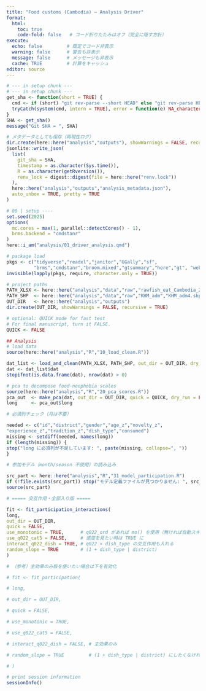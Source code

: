 ```yaml
---
title: "Food customs (Cambodia) — Analysis Driver"
format:
  html:
    toc: true
    code-fold: false   # コード折りたたみはオフ（完全に隠す方針）
execute:
  echo: false         # 既定でコード非表示
  warning: false      # 警告も非表示
  message: false      # メッセージも非表示
  cache: TRUE         # 計算をキャッシュ
editor: source
---
```




```r
# --- in setup chunk ---
# --- in setup chunk ---
get_sha <- function(short = TRUE) {
  cmd <- if (short) "git rev-parse --short HEAD" else "git rev-parse HEAD"
  tryCatch(system(cmd, intern = TRUE), error = function(e) NA_character_)
}
SHA <- get_sha()
message("Git SHA = ", SHA)

# メタデータとしても保存（再現性ログ）
dir.create(here::here("analysis","outputs"), showWarnings = FALSE, recursive = TRUE)
jsonlite::write_json(
  list(
    git_sha = SHA,
    timestamp = as.character(Sys.time()),
    R = as.character(getRversion()),
    renv_lock = digest::digest(file = here::here("renv.lock"))
  ),
  here::here("analysis","outputs","analysis_metadata.json"),
  auto_unbox = TRUE, pretty = TRUE
)

# 00 | setup ----
set.seed(2025)
options(
  mc.cores = max(1, parallel::detectCores() - 1),
  brms.backend = "cmdstanr"
)
here::i_am("analysis/01_driver_analysis.qmd")

# package load
pkgs <- c("tidyverse","readxl","janitor","GGally","sf",
          "brms","cmdstanr","broom.mixed","gtsummary","here","gt", "webshot2")
invisible(lapply(pkgs, require, character.only = TRUE))

# project paths
PATH_XLSX <- here::here("analysis","data","raw","rawfish_eat_Cambodia_2020_2022.xlsx")
PATH_SHP  <- here::here("analysis","data","raw","KHM_adm","KHM_adm4.shp")
OUT_DIR   <- here::here("analysis","outputs")
dir.create(OUT_DIR, showWarnings = FALSE, recursive = TRUE)

# optional: QUICK mode for fast test
# For final manuscript, turn it FALSE.
QUICK <- FALSE
```

```r
## Analysis
# load data
source(here::here("analysis","R","10_load_clean.R"))

dat_list <- load_and_clean(PATH_XLSX, PATH_SHP, out_dir = OUT_DIR, dry_run = FALSE)
dat <- dat_list$dat
stopifnot(is.data.frame(dat), nrow(dat) > 0)
```

```r
# pca to decompose food-neophobia scales
source(here::here("analysis","R","20_pca_scores.R"))
pca_out  <- make_pca(dat, out_dir = OUT_DIR, quick = QUICK, dry_run = FALSE)
long     <- pca_out$long
```

```r
# 必須列チェック（月は不要）

needed <- c("id","district","gender","age_z","novelty_z",
"experience_z","tradition_z","dish_type","consumed")
missing <- setdiff(needed, names(long))
if (length(missing)) {
stop("long に必須列が不足しています: ", paste(missing, collapse=", "))
}

# 参加モデル（month/season 不使用）の読み込み

src_part <- here::here("analysis","R","31_model_participation.R")
if (!file.exists(src_part)) stop("モデル定義ファイルが見つかりません: ", src_part)
source(src_part)

# ===== 交互作用・全部入り版 =====

fit <- fit_participation_interactions(
long,
out_dir = OUT_DIR,
quick = FALSE,
use_monotonic = TRUE,      # q022_ord があれば mo() を使用（無ければ自動スキップ）
use_q022_cat5 = FALSE,     # 感度を見たい時は TRUE に
interact_q022_dish = TRUE, # q022 × dish_type の交互作用も入れる
random_slope = TRUE        # (1 + dish_type | district)
)

# （参考）主効果のみ版を使いたい場合は下を有効化

# fit <- fit_participation(

# long,

# out_dir = OUT_DIR,

# quick = FALSE,

# use_monotonic = TRUE,

# use_q022_cat5 = FALSE,

# interact_q022_dish = FALSE, # 主効果のみ

# random_slope = TRUE         # (1 + dish_type | district) にしたくなければ FALSE

# )
```

<!-- ```{r frequency.41} -->
<!-- # ---- prep: build long_freq from `long` -------------------------------------- -->
<!-- # 必要列: district, gender, age_z, novelty_z, experience_z, tradition_z, dish_type, -->
<!-- # season(dry/rainy), occasion(home/party), frequency -->
<!-- # frequency 列名を推定（最初に見つかったものを使用） -->

<!-- freq_col <- intersect(c("frequency","freq","n_times","count"), names(long)) -->
<!-- if (length(freq_col) == 0) stop("頻度列が見つかりません（frequency/freq/n_times/count など）。") -->
<!-- freq_col <- freq_col[1] -->

<!-- # month→season の補助（必要に応じて現地定義へ調整） -->

<!-- mk_season <- function(month_chr) { -->
<!-- rainy <- c("May","Jun","Jul","Aug","Sep","Oct","5","6","7","8","9","10") -->
<!-- ifelse(month_chr %in% rainy, "rainy", "dry") -->
<!-- } -->




<!-- long_freq <- long %>% -->
<!-- mutate( -->
<!-- season = if ("season" %in% names(.)) as.character(season) -->
<!-- else if ("month" %in% names(.)) mk_season(as.character(month)) -->
<!-- else NA_character_, -->
<!-- occasion = if ("occasion" %in% names(.)) as.character(occasion) else "home" -->
<!-- ) %>% -->
<!-- transmute( -->
<!-- district = district, -->
<!-- gender = gender, -->
<!-- age_z, novelty_z, experience_z, tradition_z, -->
<!-- dish_type, -->
<!-- season = factor(season, levels = c("dry","rainy")), -->
<!-- occasion = factor(occasion, levels = c("home","party")), -->
<!-- frequency = suppressWarnings(as.numeric(.data[[freq_col]])), -->
<!-- livelihood_ord = if ("livelihood_ord" %in% names(.)) livelihood_ord else NA -->
<!-- ) %>% -->
<!-- filter(!is.na(frequency)) -->




<!-- stopifnot(nrow(long_freq) > 0) -->

<!-- # 全部入り（推奨） -->
<!-- source(here::here("analysis","R","41_model_frequency.R")) -->
<!-- fit_freq <- fit_frequency_x( -->
<!--   long_freq, out_dir = OUT_DIR, -->
<!--   use_livelihood_mo = TRUE, # 生業 ordinal があれば mo() 主効果で -->
<!--   interact_liv_season = TRUE, # 交互作用は因子版で安全に -->
<!--   random_slope_set = c("season"), # サブセットで1水準なら自動で外れます -->
<!--   adapt_delta = 0.97 -->
<!-- ) -->
<!-- ``` -->

<!-- ```{r nonconsumption.36} -->
<!-- # 50 | 食べない理由：データ用意 ---- -->
<!-- # 既に 10_load_clean.R 側で dat_raw を返していない想定なので、Excel から読みます。 -->
<!-- # （もし load_and_clean() が dat_raw を返すなら、それを使ってOK） -->
<!-- PATH_XLSX <- here::here("analysis","data","raw","rawfish_eat_Cambodia_2020_2022.xlsx") -->

<!-- # 必要なのは q131/q231/q331 を含むシート（例: "food_custom"） -->



<!-- dat_raw <- readxl::read_excel(PATH_XLSX, sheet = "food_custom", col_names = TRUE) -->

<!-- # 型の取り回しを安定化 -->



<!-- dat_raw <- dat_raw |> -->
<!-- janitor::clean_names() -->

<!-- # 51 | reasons_long を作る ---- -->

<!-- source(here::here("analysis","R","36_reasons_nonconsumption.R")) -->

<!-- # q131/q231/q331 → dish_type×reason_cat のロングに -->

<!-- reasons_long <- extract_reasons_from_raw(dat_raw) -->

<!-- # long 側も id を文字に（joinの安全策） -->

<!-- long <- long |> dplyr::mutate(id = as.character(id)) -->

<!-- # 52 | 多項ロジット（交互作用入り・堅牢版）をフィット ---- -->

<!-- fit_reasons <- fit_reason_model_x( -->
<!--   long, reasons_long, -->
<!--   out_dir = OUT_DIR, -->
<!--   quick = FALSE,            # 速度確認なら TRUE -->
<!--   pool_threshold = 15,      # 希少カテゴリは "other" にプール -->
<!--   add_interactions = TRUE,  # dish×gender, dish×(novelty,tradition), gender×tradition -->
<!--   adapt_delta = 0.97 -->
<!--   ) -->
<!-- ``` -->

<!-- ```{r wtp, include=FALSE} -->
<!-- library(tidyverse) -->

<!-- message("OUT_DIR = ", OUT_DIR) -->
<!-- if (file.exists(OUT_DIR) && !dir.exists(OUT_DIR)) stop("OUT_DIR が“ファイル”です: ", OUT_DIR) -->
<!-- if (!dir.exists(OUT_DIR)) dir.create(OUT_DIR, recursive = TRUE) -->
<!-- # 1) CSV を読み込み → wtp を作成 -->


<!-- wtp_csv <- here::here("analysis","outputs","wtp_data.csv") -->
<!-- if (!file.exists(wtp_csv)) stop("wtp_data.csv が見つかりません: ", wtp_csv) -->
<!-- wtp <- readr::read_csv(wtp_csv, show_col_types = FALSE) -->
<!-- stopifnot(is.data.frame(wtp), "price" %in% names(wtp)) -->

<!-- # 必須列の存在チェック（今回は dish_type と season を使う） -->
<!-- needed <- c("price","dish_type","season") -->
<!-- missing <- setdiff(needed, names(wtp)) -->
<!-- if (length(missing)) stop("WTPデータに不足列があります: ", paste(missing, collapse=", ")) -->

<!-- # 型整備とフィルタ（完全ケース） -->



<!-- wtp <- wtp %>% -->
<!-- transmute( -->
<!-- price = suppressWarnings(as.numeric(price)), -->
<!-- dish_type = as.factor(dish_type), -->
<!-- season = as.factor(season) -->
<!-- ) %>% -->
<!-- filter(!is.na(price), price > 0) %>% -->
<!-- filter(complete.cases(price, dish_type, season)) -->

<!-- if (nrow(wtp) == 0) stop("WTP: 完全ケースが 0 行です（price / dish_type / season を確認）") -->
<!-- if (n_distinct(wtp$dish_type) < 2) stop("dish_type の水準が 1 つしかありません。") -->
<!-- if (n_distinct(wtp$season) < 2) stop("season の水準が 1 つしかありません。") -->

<!-- # 2) モデル関数を読み込み（51_model_wtp.R を使用） -->



<!-- src <- here::here("analysis","R","51_model_wtp.R") -->
<!-- if (!file.exists(src)) stop("モデル定義ファイルが見つかりません: ", src) -->
<!-- source(src) -->
<!-- source(here::here("analysis","R","51_model_wtp.R")) -->

<!-- fit <- fit_wtp_model_x( -->
<!--   wtp, -->
<!--   out_dir = OUT_DIR, -->
<!--   fam_name = "lognormal",   # ← ここ -->
<!--   random_slopes = c(),      # 今回は dish_type と season だけなら空でもOK -->
<!--   add_youme_month_interact = FALSE -->
<!-- ) -->

<!-- ``` -->










<!-- ```{r participation, include=FALSE} -->
<!-- # extensive margins -->
<!-- source(here::here("analysis","R","30_model_participation.R")) -->

<!-- # 主解析（mo; unknown除外） -->
<!-- fit_part <- fit_participation( -->
<!--   long, out_dir = OUT_DIR, quick = FALSE, -->
<!--   use_monotonic = TRUE, use_q022_cat5 = FALSE, -->
<!--   interact_q022_dish = FALSE, random_slope = FALSE -->
<!-- ) -->

<!-- # 感度（5カテゴリ） -->
<!-- # fit_part_5 <- fit_participation( -->
<!-- #   long, out_dir = OUT_DIR, quick = FALSE, -->
<!-- #   use_monotonic = FALSE, use_q022_cat5 = TRUE, -->
<!-- #   interact_q022_dish = FALSE, random_slope = FALSE -->
<!-- # ) -->
<!-- ``` -->

<!-- ```{r nonconsumption, include=FALSE} -->
<!-- # --- 食べない理由（nonconsumption） ------------------------- -->
<!-- library(brms) -->
<!-- source(here::here("analysis","R","35_reasons_nonconsumption.R")) -->

<!-- # dat_raw を用意（10_load_clean.R が返していない場合をカバー） -->
<!-- if (!exists("dat_raw")) { -->
<!--   dat_raw <- readxl::read_excel( -->
<!--     PATH_XLSX, sheet = "food_custom", col_names = TRUE -->
<!--   ) -->
<!-- } -->
<!-- # join 事故を避けるための型整備 -->
<!-- dat_raw <- dat_raw |> -->
<!--   janitor::clean_names() |> -->
<!--   dplyr::mutate(id = as.character(id)) -->

<!-- # 理由ロングを作成 -->
<!-- reasons_long <- extract_reasons_from_raw(dat_raw) |> -->
<!--   dplyr::mutate(id = as.character(id)) -->

<!-- # long 側も id を文字に（型を揃える） -->
<!-- # long 側も id を文字に（型を揃える） -->
<!-- long <-  -->
<!--   long |> -->
<!--   dplyr::mutate(id = as.character(id)) -->

<!-- # （任意）保険：season/occasion が無ければ作る -->
<!-- if (!"season"   %in% names(long)) long$season   <- NA_character_ -->
<!-- if (!"occasion" %in% names(long)) long$occasion <- NA_character_ -->



<!-- # 推定（記述と多項ロジット、図表ファイルが OUT_DIR に出力） -->
<!-- fit_reasons <- fit_reason_model(long, reasons_long, out_dir = OUT_DIR, quick = FALSE) -->


<!-- ``` -->

<!-- ```{r intensive, include=FALSE} -->
<!-- # intensive margins -->
<!-- source(here::here("analysis","R","40_model_frequency.R")) -->

<!-- # ---- load dat_scored (wide; contains q112/q113/... ) ---- -->
<!-- # 既に保存済みなら RDS から、無ければ Excel から読み込み -->
<!-- dat_scored <- tryCatch( -->
<!--   readr::read_rds(here::here("analysis","outputs","dat_scored.rds")), -->
<!--   error = function(e) { -->
<!--     readxl::read_excel( -->
<!--       path = PATH_XLSX,        # 例: analysis/data/raw/rawfish_eat_Cambodia_2020_2022.xlsx -->
<!--       sheet = "food_custom", -->
<!--       col_names = TRUE -->
<!--     ) -->
<!--   } -->
<!-- ) -->

<!-- # 必須キーを文字列に統一（joinトラブル回避） -->
<!-- dat_scored <- dat_scored |> -->
<!--   dplyr::mutate(id = as.character(id)) -->

<!-- # （任意）今後の再現用に保存 -->
<!-- # readr::write_rds(dat_scored, here::here("analysis","outputs","dat_scored.rds")) -->

<!-- fit_freq_so <- fit_frequency_season_occ( -->
<!--   long         = long,        # 共変量入りロング（参加モデルで使ったもの） -->
<!--   dat_raw      = dat_scored,  # q112 等を含むワイド（= あなたの dat_scored） -->
<!--   out_dir      = OUT_DIR, -->
<!--   quick        = FALSE, -->
<!--   random_slope = FALSE,       # (1 + dish_type | district) にしたい時は TRUE -->
<!--   trunc_zero   = FALSE,       # 季節×場面で 0 が自然に出る想定 → 0許容NBが無難 -->
<!--   include_month= FALSE        # 季節・場面が主目的のため既定はOFF -->
<!-- ) -->
<!-- ``` -->

<!-- ```{r wtp, include=FALSE} -->
<!-- # 1) WTPデータ作成（初回だけでOK） -->
<!-- source(here::here("analysis","R","45_make_wtp_data.R")) -->
<!-- wtp_rds <- here::here("analysis","outputs","wtp_data.rds") -->
<!-- if (!file.exists(wtp_rds)) { -->
<!--   save_wtp_rds_from_excel(PATH_XLSX)  # 既に dat_scored がある場合は build_wtp_from_qs(dat_scored) でもOK -->
<!-- } -->

<!-- # 2) WTPモデル -->
<!-- source(here::here("analysis","R","50_model_wtp.R")) -->
<!-- wtp <- readr::read_rds(wtp_rds) -->
<!-- fit_wtp <- fit_wtp_model( -->
<!--   wtp, -->
<!--   out_dir = OUT_DIR, -->
<!--   family = "lognormal",        # 感度で "lognormal" も可 -->
<!--   random_intercept = TRUE, -->
<!--   quick = FALSE -->
<!-- ) -->
<!-- ``` -->

```r
# print session information
sessionInfo()
```

<!-- ```{r } -->
<!-- # 重要度表（寄与率） -->
<!-- # （結果出力チャンク） -->
<!-- readr::read_csv(file.path(OUT_DIR, "pca_importance.csv")) |> -->
<!--   dplyr::select(metric, tidyselect::any_of(c("PC1","PC2","PC3"))) |> -->
<!--   gt::gt() |> -->
<!--   gt::fmt_number(columns = where(is.numeric), decimals = 3) |> -->
<!--   gt::tab_header(title = "PCA Importance (PC1–PC3)") -->

<!-- ``` -->

<!-- ```{r} -->
<!-- knitr::include_graphics(file.path(OUT_DIR, "ppc_participation_bars.png")) -->
<!-- ``` -->

<!-- ```{r} -->
<!-- # 表を作成（例：OR表） -->
<!-- library(gt) -->

<!-- tbl_or <- readr::read_csv(file.path(OUT_DIR, "estimates_participation_OR.csv")) |> -->
<!--   dplyr::select(term, OR, OR_l, OR_u) |> -->
<!--   dplyr::mutate(dplyr::across(c(OR, OR_l, OR_u), ~ round(.x, 2))) |> -->
<!--   gt::gt() |> -->
<!--   gt::tab_header(title = "Odds Ratios (95% CI)") -->

<!-- # --- Chrome/Chromium の検出（Windows/macOS/Linuxの代表パスをチェック）--- -->
<!-- candidate_paths <- c( -->
<!--   # Windows -->
<!--   "C:/Program Files/Google/Chrome/Application/chrome.exe", -->
<!--   "C:/Program Files (x86)/Google/Chrome/Application/chrome.exe", -->
<!--   # macOS -->
<!--   "/Applications/Google Chrome.app/Contents/MacOS/Google Chrome", -->
<!--   # Linux -->
<!--   "/usr/bin/google-chrome", -->
<!--   "/usr/bin/chromium", -->
<!--   "/snap/bin/chromium" -->
<!-- ) -->
<!-- found_path <- candidate_paths[file.exists(candidate_paths)][1] -->
<!-- if (!is.na(found_path)) { -->
<!--   options(chromote.chrome = found_path)  # chromote に教える -->
<!-- } -->

<!-- has_chrome <- any(nzchar(Sys.which(c("google-chrome","chromium","chrome")))) || -->
<!--               !is.null(getOption("chromote.chrome")) -->

<!-- # --- 保存：PNGはChromeがある時だけ。必ずHTML/RTFは出す --- -->
<!-- if (isTRUE(has_chrome)) { -->
<!--   ok_png <- try({ -->
<!--     gt::gtsave(tbl_or, filename = file.path(OUT_DIR, "table_OR.png")) -->
<!--     TRUE -->
<!--   }, silent = TRUE) -->
<!--   if (!isTRUE(ok_png)) { -->
<!--     message("[gt] PNG保存に失敗。HTML/RTFへフォールバックします。") -->
<!--   } -->
<!-- } else { -->
<!--   message("[gt] Chrome/Chromium が見つからないため PNG をスキップ。HTML/RTF を保存します。") -->
<!-- } -->

<!-- # フォールバック（常に実行） -->
<!-- gt::gtsave(tbl_or, filename = file.path(OUT_DIR, "table_OR.html")) -->
<!-- gt::gtsave(tbl_or, filename = file.path(OUT_DIR, "table_OR.rtf")) -->
<!-- ``` -->

<!-- ```{r } -->
<!-- if (file.exists(file.path(OUT_DIR, "estimates_frequency_RR.csv"))) { -->
<!--   readr::read_csv(file.path(OUT_DIR, "estimates_frequency_RR.csv")) |> -->
<!--     dplyr::select(term, RR, RR_l, RR_u) |> -->
<!--     dplyr::mutate(dplyr::across(RR:RR_u, ~ round(.x, 2))) |> -->
<!--     gt::gt() |> -->
<!--     gt::tab_header(title = "Rate Ratios (95% CI)") -->
<!-- } -->


<!-- ``` -->

